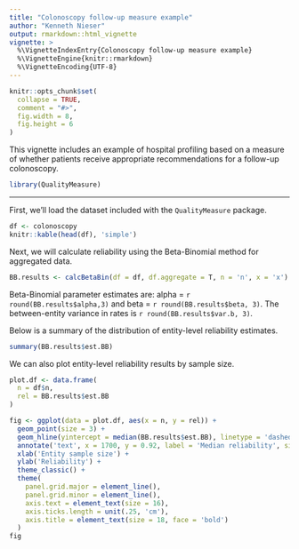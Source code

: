 ```yaml
---
title: "Colonoscopy follow-up measure example"
author: "Kenneth Nieser"
output: rmarkdown::html_vignette
vignette: >
  %\VignetteIndexEntry{Colonoscopy follow-up measure example}
  %\VignetteEngine{knitr::rmarkdown}
  %\VignetteEncoding{UTF-8}
---
```


```r
knitr::opts_chunk$set(
  collapse = TRUE,
  comment = "#>",
  fig.width = 8,
  fig.height = 6
)
```

This vignette includes an example of hospital profiling based on a measure of whether patients receive appropriate recommendations for a follow-up colonoscopy.

```r
library(QualityMeasure)
```


-------------------------------------------------------------

First, we'll load the dataset included with the `QualityMeasure` package.

```r
df <- colonoscopy
knitr::kable(head(df), 'simple')
```

Next, we will calculate reliability using the Beta-Binomial method for aggregated data.

```r
BB.results <- calcBetaBin(df = df, df.aggregate = T, n = 'n', x = 'x')
```

Beta-Binomial parameter estimates are: alpha = `r round(BB.results$alpha,3)` and beta = `r round(BB.results$beta, 3)`. The between-entity variance in rates is `r round(BB.results$var.b, 3)`.

Below is a summary of the distribution of entity-level reliability estimates.

```r
summary(BB.results$est.BB)
```
We can also plot entity-level reliability results by sample size.

```r
plot.df <- data.frame(
  n = df$n,
  rel = BB.results$est.BB
)

fig <- ggplot(data = plot.df, aes(x = n, y = rel)) +
  geom_point(size = 3) +
  geom_hline(yintercept = median(BB.results$est.BB), linetype = 'dashed', col = 'red', linewidth = 2) +
  annotate('text', x = 1700, y = 0.92, label = 'Median reliability', size = 6, col = 'red') +
  xlab('Entity sample size') +
  ylab('Reliability') +
  theme_classic() +
  theme(
    panel.grid.major = element_line(),
    panel.grid.minor = element_line(),
    axis.text = element_text(size = 16),
    axis.ticks.length = unit(.25, 'cm'),
    axis.title = element_text(size = 18, face = 'bold')
  )
fig
```
